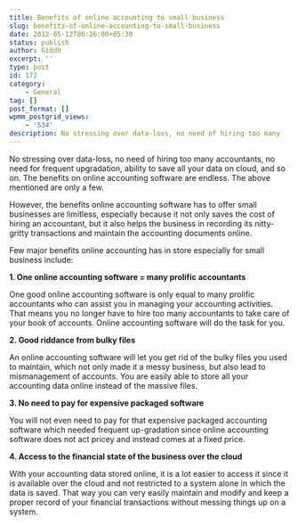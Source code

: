 ```yaml
---
title: Benefits of online accounting to small business
slug: benefits-of-online-accounting-to-small-business
date: 2012-05-12T06:26:00+05:30
status: publish
author: Giddh
excerpt: ''
type: post
id: 172
category:
    - General
tag: []
post_format: []
wpmm_postgrid_views:
    - '534'
description: No stressing over data-loss, no need of hiring too many 
---
```

No stressing over data-loss, no need of hiring too many accountants, no need for frequent upgradation, ability to save all your data on cloud, and so on. The benefits on online accounting software are endless. The above mentioned are only a few.

However, the benefits online accounting software has to offer small businesses are limitless, especially because it not only saves the cost of hiring an accountant, but it also helps the business in recording its nitty-gritty transactions and maintain the accounting documents online.

Few major benefits online accounting has in store especially for small business include:

**1. One online accounting software = many prolific accountants**

One good online accounting software is only equal to many prolific accountants who can assist you in managing your accounting activities. That means you no longer have to hire too many accountants to take care of your book of accounts. Online accounting software will do the task for you.

**2. Good riddance from bulky files**

An online accounting software will let you get rid of the bulky files you used to maintain, which not only made it a messy business, but also lead to mismanagement of accounts. You are easily able to store all your accounting data online instead of the massive files.

**3. No need to pay for expensive packaged software**

You will not even need to pay for that expensive packaged accounting software which needed frequent up-gradation since online accounting software does not act pricey and instead comes at a fixed price.

**4. Access to the financial state of the business over the cloud**

With your accounting data stored online, it is a lot easier to access it since it is available over the cloud and not restricted to a system alone in which the data is saved. That way you can very easily maintain and modify and keep a proper record of your financial transactions without messing things up on a system.


[](https://medium.com/m/signin?operation=register&redirect=https%3A%2F%2Fblog.giddh.com%2Fbenefits-of-online-accounting-to-small-business-9a9880886e4e&source=post_actions_footer--------------------------bookmark_sidebar-)
